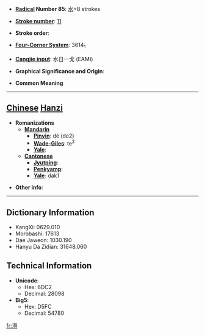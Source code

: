 * '''[[Wiktionary:Chinese radical index| Radical]] Number 85''': [[Wiktionary:Chinese radical index 水|水]]+8 strokes

* '''[[Wiktionary:Chinese total strokes index|Stroke number]]''': [[Wiktionary:Chinese total strokes index 11|11]]

* '''Stroke order''': 

* '''[[Wiktionary:Chinese four corner index|Four-Corner System]]''': 3614<sub>1</sub>

* '''[[Wiktionary:Chinese Cangjie index|Cangjie input]]''': 水日一戈 (EAMI)

* '''Graphical Significance and Origin''': 

* '''Common Meaning'''

----

== [[Chinese]] [[Hanzi]] ==

* '''Romanizations'''
** '''[[Mandarin]]'''
*** '''[[Pinyin]]''': dé (de2)
*** '''[[Wade-Giles]]''': te<sup>2</sup>
*** '''[[Yale]]''': 
** '''[[Cantonese]]'''
*** '''[[Jyutping]]''':
*** '''[[Penkyamp]]''': 
*** '''[[Yale]]''': dak1

* '''Other info''': 

----

== Dictionary Information ==

* KangXi: 0629.010
* Morobashi: 17613
* Dae Jaweon: 1030.190
* Hanyu Da Zidian: 31648.060

== Technical Information ==

* '''Unicode''':
** Hex: 6DC2
** Decimal: 28098
* '''Big5''':
** Hex: D5FC
** Decimal: 54780

[[fr:淂]]